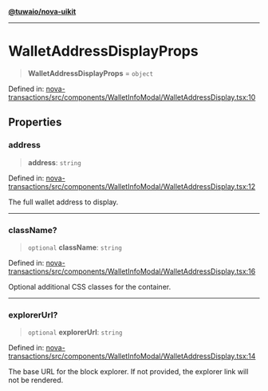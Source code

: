 [**@tuwaio/nova-uikit**](../../../README.md)

***

# WalletAddressDisplayProps

> **WalletAddressDisplayProps** = `object`

Defined in: [nova-transactions/src/components/WalletInfoModal/WalletAddressDisplay.tsx:10](https://github.com/TuwaIO/nova-uikit/blob/2a0be00fbbc0857c12e6df213bbe8a730f821f58/packages/nova-transactions/src/components/WalletInfoModal/WalletAddressDisplay.tsx#L10)

## Properties

### address

> **address**: `string`

Defined in: [nova-transactions/src/components/WalletInfoModal/WalletAddressDisplay.tsx:12](https://github.com/TuwaIO/nova-uikit/blob/2a0be00fbbc0857c12e6df213bbe8a730f821f58/packages/nova-transactions/src/components/WalletInfoModal/WalletAddressDisplay.tsx#L12)

The full wallet address to display.

***

### className?

> `optional` **className**: `string`

Defined in: [nova-transactions/src/components/WalletInfoModal/WalletAddressDisplay.tsx:16](https://github.com/TuwaIO/nova-uikit/blob/2a0be00fbbc0857c12e6df213bbe8a730f821f58/packages/nova-transactions/src/components/WalletInfoModal/WalletAddressDisplay.tsx#L16)

Optional additional CSS classes for the container.

***

### explorerUrl?

> `optional` **explorerUrl**: `string`

Defined in: [nova-transactions/src/components/WalletInfoModal/WalletAddressDisplay.tsx:14](https://github.com/TuwaIO/nova-uikit/blob/2a0be00fbbc0857c12e6df213bbe8a730f821f58/packages/nova-transactions/src/components/WalletInfoModal/WalletAddressDisplay.tsx#L14)

The base URL for the block explorer. If not provided, the explorer link will not be rendered.
